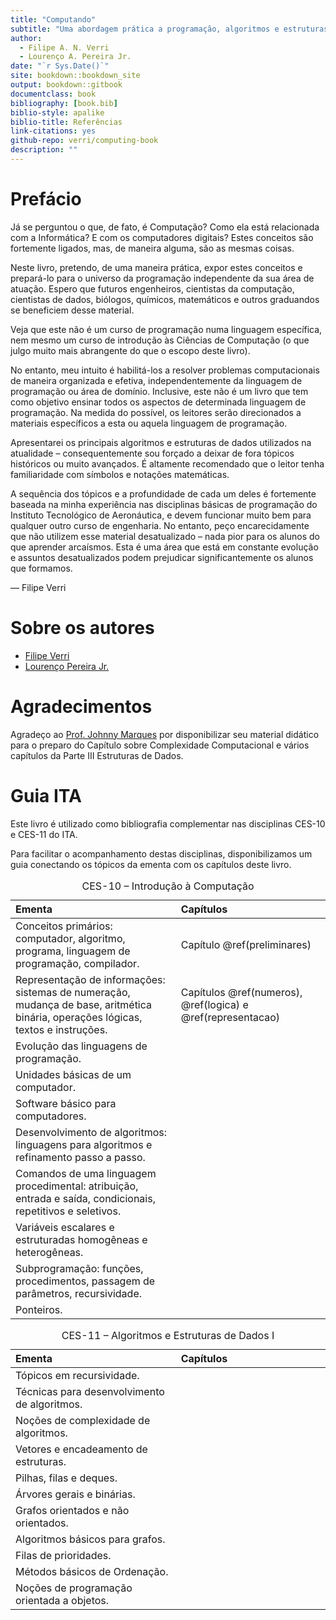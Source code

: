 ```yaml
---
title: "Computando"
subtitle: "Uma abordagem prática a programação, algoritmos e estruturas de dados"
author:
  - Filipe A. N. Verri
  - Lourenço A. Pereira Jr.
date: "`r Sys.Date()`"
site: bookdown::bookdown_site
output: bookdown::gitbook
documentclass: book
bibliography: [book.bib]
biblio-style: apalike
biblio-title: Referências
link-citations: yes
github-repo: verri/computing-book
description: ""
---
```


# Prefácio {-}

Já se perguntou o que, de fato, é Computação? Como ela está relacionada com a
Informática? E com os computadores digitais? Estes conceitos são fortemente
ligados, mas, de maneira alguma, são as mesmas coisas.

Neste livro, pretendo, de uma maneira prática, expor estes conceitos e
prepará-lo para o universo da programação independente da sua área de atuação.
Espero que futuros engenheiros, cientistas da computação, cientistas de dados,
biólogos, químicos, matemáticos e outros graduandos se beneficiem desse
material.

Veja que este não é um curso de programação numa linguagem específica, nem
mesmo um curso de introdução às Ciências de Computação (o que julgo muito mais
abrangente do que o escopo deste livro).

No entanto, meu intuito é habilitá-los a resolver problemas computacionais de
maneira organizada e efetiva, independentemente da linguagem de programação ou
área de domínio.  Inclusive, este não é um livro que tem como objetivo ensinar
todos os aspectos de determinada linguagem de programação.  Na medida do
possível, os leitores serão direcionados a materiais específicos a esta ou
aquela linguagem de programação.

Apresentarei os principais algoritmos e estruturas de dados utilizados na
atualidade -- consequentemente sou forçado a deixar de fora tópicos históricos
ou muito avançados.  É altamente recomendado que o leitor tenha familiaridade
com símbolos e notações matemáticas.

A sequência dos tópicos e a profundidade de cada um deles é fortemente baseada
na minha experiência nas disciplinas básicas de programação do Instituto
Tecnológico de Aeronáutica, e devem funcionar muito bem para qualquer outro
curso de engenharia.  No entanto, peço encarecidamente que não utilizem esse
material desatualizado -- nada pior para os alunos do que aprender arcaísmos.
Esta é uma área que está em constante evolução e assuntos desatualizados podem
prejudicar significantemente os alunos que formamos.

--- Filipe Verri

# Sobre os autores {-}

- [Filipe Verri](http://www.comp.ita.br/~verri/)
- [Lourenço Pereira Jr.](http://www.comp.ita.br/~ljr/)

# Agradecimentos {-}

Agradeço ao [Prof. Johnny Marques](http://www.comp.ita.br/~johnny/) por disponibilizar seu
material didático para o preparo do Capítulo sobre Complexidade Computacional e vários
capítulos da Parte III Estruturas de Dados.

# Guia ITA {-}

Este livro é utilizado como bibliografia complementar nas disciplinas CES-10 e CES-11 do
ITA.

Para facilitar o acompanhamento destas disciplinas, disponibilizamos um guia conectando os
tópicos da ementa com os capítulos deste livro.

Table: CES-10 -- Introdução à Computação

-----------------------------------------------------------------------------------------
Ementa                                         Capítulos
---------------------------------------------  ------------------------------------------
Conceitos primários: computador, algoritmo,    Capítulo \@ref(preliminares)
programa, linguagem de programação,
compilador.

Representação de informações: sistemas de      Capítulos \@ref(numeros), \@ref(logica)
numeração, mudança de base, aritmética         e \@ref(representacao)
binária, operações lógicas, textos e
instruções.

Evolução das linguagens de programação.

Unidades básicas de um computador.

Software básico para computadores.

Desenvolvimento de algoritmos: linguagens
para algoritmos e refinamento passo a passo.

Comandos de uma linguagem procedimental:
atribuição, entrada e saída, condicionais,
repetitivos e seletivos.

Variáveis escalares e estruturadas
homogêneas e heterogêneas.

Subprogramação: funções, procedimentos,
passagem de parâmetros, recursividade.

Ponteiros.
-----------------------------------------------------------------------------------------

Table: CES-11 -- Algoritmos e Estruturas de Dados I

-----------------------------------------------------------------------------------------
Ementa                                         Capítulos
---------------------------------------------  ------------------------------------------
Tópicos em recursividade.

Técnicas para desenvolvimento de algoritmos.

Noções de complexidade de algoritmos.

Vetores e encadeamento de estruturas.

Pilhas, filas e deques.

Árvores gerais e binárias.

Grafos orientados e não orientados.

Algoritmos básicos para grafos.

Filas de prioridades.

Métodos básicos de Ordenação.

Noções de programação orientada a objetos.
-----------------------------------------------------------------------------------------

<!-- vim: set spell spelllang=pt tw=90: -->
